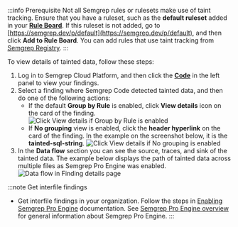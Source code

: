:::info Prerequisite
Not all Semgrep rules or rulesets make use of taint tracking. Ensure that you have a ruleset, such as the **default ruleset** added in your **[Rule Board](https://semgrep.dev/orgs/-/board)**. If this ruleset is not added, go to [https://semgrep.dev/p/default](https://semgrep.dev/p/default), and then click **Add to Rule Board**. You can add rules that use taint tracking from [Semgrep Registry](https://semgrep.dev/explore).
:::

To view details of tainted data, follow these steps:

1. Log in to Semgrep Cloud Platform, and then click the **[Code](https://semgrep.dev/orgs/-/findings)** in the left panel to view your findings.
1. Select a finding where Semgrep Code detected tainted data, and then do one of the following actions:
    - If the default **Group by Rule** is enabled, click <i class="fa-regular fa-window-restore"></i> **View details** icon on the card of the finding.
        ![Click View details if Group by Rule is enabled](/img/cloud-platform-findings-group-by-rule-view-details.png)<br />
    - If **No grouping** view is enabled, click the **header hyperlink** on the card of the finding. In the example on the screenshot below, it is the **tainted-sql-string**.
        ![Click View details if No grouping is enabled](/img/cloud-platform-findings-no-grouping-view-details.png)<br />
1. In the <i class="fa-solid fa-droplet"></i> **Data flow** <i class="fa-regular fa-circle-info"></i> section you can see the source, traces, and sink of the tainted data. The example below displays the path of tainted data across multiple files as Semgrep Pro Engine was enabled.
    ![Data flow in Finding details page](/img/cloud-platform-findings-details-data-flow.png)<br />

:::note Get interfile findings
- Get interfile findings in your organization. Follow the steps in [Enabling Semgrep Pro Engine](/deepsemgrep/deepsemgrep-introduction/#enabling-semgrep-pro-engine-in-semgrep-cloud-platform) documentation. See [Semgrep Pro Engine overview](/deepsemgrep/deepsemgrep-introduction/) for general information about Semgrep Pro Engine.
:::